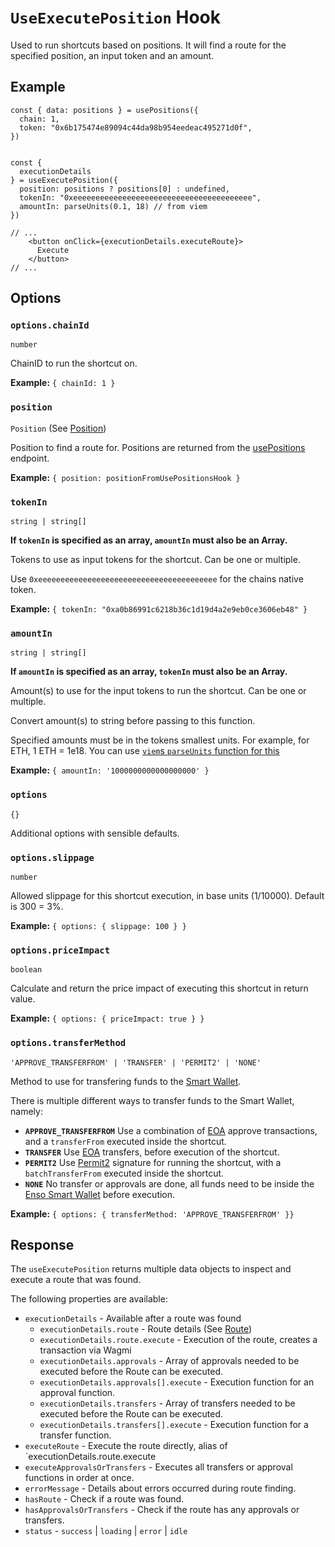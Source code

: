 # `UseExecutePosition` Hook

Used to run shortcuts based on positions. It will find a route for the specified position, an input token and an amount.

## Example
```tsx
const { data: positions } = usePositions({
  chain: 1,
  token: "0x6b175474e89094c44da98b954eedeac495271d0f",
})


const {
  executionDetails
} = useExecutePosition({
  position: positions ? positions[0] : undefined,
  tokenIn: "0xeeeeeeeeeeeeeeeeeeeeeeeeeeeeeeeeeeeeeeee",
  amountIn: parseUnits(0.1, 18) // from viem
})

// ...
    <button onClick={executionDetails.executeRoute}>
      Execute
    </button>
// ...
```

## Options

### `options.chainId`
`number`

ChainID to run the shortcut on.

**Example:** `{ chainId: 1 }`

### `position`
`Position` (See [Position](types#position))

Position to find a route for. Positions are returned from the [usePositions](usePositions) endpoint.

**Example:** `{ position: positionFromUsePositionsHook }`

### `tokenIn`
`string | string[]`

**If `tokenIn` is specified as an array, `amountIn` must also be an Array.**

Tokens to use as input tokens for the shortcut. Can be one or multiple.

Use `0xeeeeeeeeeeeeeeeeeeeeeeeeeeeeeeeeeeeeeeee` for the chains native token.

**Example:** `{ tokenIn: "0xa0b86991c6218b36c1d19d4a2e9eb0ce3606eb48" }`

### `amountIn`
`string | string[]`

**If `amountIn` is specified as an array, `tokenIn` must also be an Array.**

Amount(s) to use for the input tokens to run the shortcut. Can be one or multiple.

Convert amount(s) to string before passing to this function. 

Specified amounts must be in the tokens smallest units. For example, for ETH, 1 ETH = 1e18. You can use [`viem`s `parseUnits` function for this](https://viem.sh/docs/utilities/parseUnits.html)

**Example:** `{ amountIn: '1000000000000000000' }`

### `options`
`{}`

Additional options with sensible defaults.

### `options.slippage`
`number`

Allowed slippage for this shortcut execution, in base units (1/10000).
Default is 300 = 3%.

**Example:** `{ options: { slippage: 100 } }`

### `options.priceImpact`
`boolean`

Calculate and return the price impact of executing this shortcut in return value.

**Example:** `{ options: { priceImpact: true } }`

### `options.transferMethod`
`'APPROVE_TRANSFERFROM' | 'TRANSFER' | 'PERMIT2' | 'NONE'`

Method to use for transfering funds to the [Smart Wallet](concepts/eoa-smart-wallet/smart-wallet).

There is multiple different ways to transfer funds to the Smart Wallet, namely:

- **`APPROVE_TRANSFERFROM`** Use a combination of [EOA](concepts/eoa-smart-wallet/eoa) approve transactions, and a `transferFrom` executed inside the shortcut.
- **`TRANSFER`** Use [EOA](concepts/eoa-smart-wallet/eoa) transfers, before execution of the shortcut.
- **`PERMIT2`** Use [Permit2](https://github.com/Uniswap/permit2#permit2) signature for running the shortcut, with a `batchTransferFrom` executed inside the shortcut.
- **`NONE`** No transfer or approvals are done, all funds need to be inside the [Enso Smart Wallet](concepts/eoa-smart-wallet/smart-wallet) before execution.

**Example:** `{ options: { transferMethod: 'APPROVE_TRANSFERFROM' }}`

## Response

The `useExecutePosition` returns multiple data objects to inspect and execute a route that was found.

The following properties are available:

- `executionDetails` - Available after a route was found
  - `executionDetails.route` - Route details (See [Route](types#route))
  - `executionDetails.route.execute` - Execution of the route, creates a transaction via Wagmi
  - `executionDetails.approvals` - Array of approvals needed to be executed before the Route can be executed.
  - `executionDetails.approvals[].execute` - Execution function for an approval function.
  - `executionDetails.transfers` - Array of transfers needed to be executed before the Route can be executed.
  - `executionDetails.transfers[].execute` - Execution function for a transfer function.
- `executeRoute` - Execute the route directly, alias of `executionDetails.route.execute
- `executeApprovalsOrTransfers` - Executes all transfers or approval functions in order at once.
- `errorMessage` - Details about errors occurred during route finding.
- `hasRoute` - Check if a route was found.
- `hasApprovalsOrTransfers` - Check if the route has any approvals or transfers.
- `status` - `success` | `loading` | `error` | `idle`
